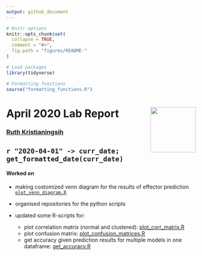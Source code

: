 ```yaml
---
output: github_document
---
```


```r
# Knitr options
knitr::opts_chunk$set(
  collapse = TRUE,
  comment = "#>",
  fig.path = "figures/README-"
)

# Load packages
library(tidyverse)

# Formatting functions
source("formatting_functions.R")
```

# April 2020 Lab Report <img src="figures/tsl-logo.png" align="right" width="120" />

### [Ruth Kristianingsih](https://github.com/ruthkr)

##  `r "2020-04-01" -> curr_date; get_formatted_date(curr_date)`

#### Worked on

- making costomized venn diagram for the results of effector prediction [`plot_venn_diagram.R`](https://github.com/TeamMacLean/ruth-effectors-prediction/blob/master/scripts/r-scripts/r-functions/plot_venn_diagram.R)
- organised repositories for the python scripts
- updated some R-scripts for:

  - plot correlation matrix (normal and clustered): [plot_corr_matrix.R](https://github.com/TeamMacLean/ruth-effectors-prediction/blob/master/scripts/r-scripts/r-functions/plot_corr_matrix.R)
  - plot confusion matrix: [plot_confusion_matrices.R](https://github.com/TeamMacLean/ruth-effectors-prediction/blob/master/scripts/r-scripts/r-functions/plot_confusion_matrices.R)
  - get accuracy given prediction results for multiple models in one dataframe: [get_accuracy.R](https://github.com/TeamMacLean/ruth-effectors-prediction/blob/master/scripts/r-scripts/r-functions/get_accuracy.R)
